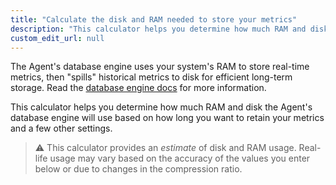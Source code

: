 ```yaml
---
title: "Calculate the disk and RAM needed to store your metrics"
description: "This calculator helps you determine how much RAM and disk the Agent's database engine will use based on how long you want to retain your metrics."
custom_edit_url: null
---
```



The Agent's database engine uses your system's RAM to store real-time metrics, then "spills" historical metrics to disk
for efficient long-term storage. Read the [database engine docs](/docs/agent/database/engine) for more information.

This calculator helps you determine how much RAM and disk the Agent's database engine will use based on how long you
want to retain your metrics and a few other settings.

> ⚠️ This calculator provides an _estimate_ of disk and RAM usage. Real-life usage may vary based on the accuracy of the
> values you enter below or due to changes in the compression ratio.

<Calculator />